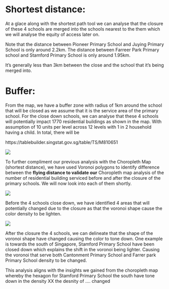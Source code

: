 # Shortest distance:

At a glace along with the shortest path tool we can analyse that the closure of these 4 schools are merged into the schools nearest to the them which we will analyse the equity of access later on.

Note that the distance between Pioneer Primary School and Juying Primary School is only around 2.2km. The distance between Farreer Park Primary school and Stamford Primary School is only around 1.95km.

It's generally less than 3km between the close and the school that it's being merged into.

# Buffer:

From the map, we have a buffer zone with radius of 1km around the school that will be closed as we assume that it is the service area of the primary school. For the close down schools, we can analyse that these 4 schools will potentially impact 1770 residential buildings as shown in the map. With assumption of 10 units per level across 12 levels with 1 in 2 household having a child. In total, there will be

https://tablebuilder.singstat.gov.sg/table/TS/M810651

![](images/gifTest.gif)

To further compliment our previous analysis with the Choropleth Map (shortest distance), we have used Voronoi polygons to identify difference between the **flying distance to validate our** Choropleth map analysis of the number of residential building serviced before and after the closure of the primary schools. We will now look into each of them shortly.

![](images/WhatsApp%20Image%202022-10-20%20at%207.51.23%20PM.jpeg)

Before the 4 schools close down, we have identified 4 areas that will potentially changed due to the closure as that the voronoi shape cause the color density to be lighten.

![](images/WhatsApp%20Image%202022-10-20%20at%207.52.38%20PM.jpeg)

After the closure the 4 schools, we can delineate that the shape of the voronoi shape have changed causing the color to tone down. One example is towards the south of Singapore, Stamford Primary School have been closed down which explains the shift in the voronoi being lighter. Causing the voronoi that serve both Cantonment Primary School and Farrer park Primary School density to be changed.

This analysis aligns with the insights we gained from the choropleth map whereby the hexagon for Stamford Primary School the south have tone down in the density XX the desnity of .... changed
